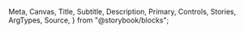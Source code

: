   Meta,
  Canvas,
  Title,
  Subtitle,
  Description,
  Primary,
  Controls,
  Stories,
  ArgTypes,
  Source,
} from "@storybook/blocks";


<Meta of={LinkNavigationStories} />

<Title />
<Subtitle />
<Description />
<Primary />
<Controls />

### Note

Currently, only 3 types of the links are included in the design system, which are:

- Titlte
- Body
- Navigation

### Features

The differences between the three types of links are mainly stylistic, such as color, text decoration, and animation. The typography is interchangeable within each type; for example, a Title link can be used with any title typography.

### Twig

#### Navigation Link

```twig
<a class="link--body c-content-interactive-secondary d-underline t-body-medium">{{ text }}</a>
```
